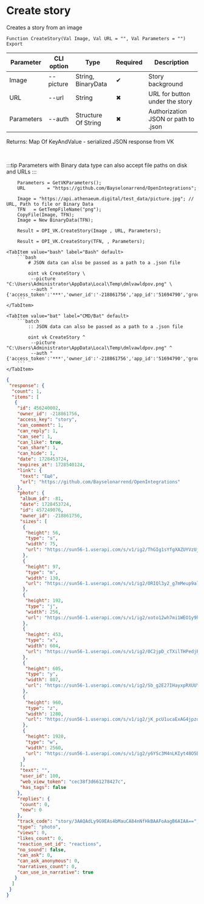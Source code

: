 ﻿---
sidebar_position: 7
---


# Create story
 Creates a story from an image



`Function CreateStory(Val Image, Val URL = "", Val Parameters = "") Export`

  | Parameter | CLI option | Type | Required | Description |
  |-|-|-|-|-|
  | Image | --picture | String, BinaryData | &#x2714; | Story background |
  | URL | --url | String | &#x2716; | URL for button under the story |
  | Parameters | --auth | Structure Of String | &#x2716; | Authorization JSON or path to .json |

  
  Returns:  Map Of KeyAndValue - serialized JSON response from VK

<br/>

:::tip
Parameters with Binary data type can also accept file paths on disk and URLs
:::
<br/>


```bsl title="1C:Enterprise/OneScript code example"
    Parameters = GetVKParameters();
    URL        = "https://github.com/Bayselonarrend/OpenIntegrations";

    Image = "https://api.athenaeum.digital/test_data/picture.jpg"; // URL, Path to file or Binary Data
    TFN   = GetTempFileName("png");
    CopyFile(Image, TFN);
    Image = New BinaryData(TFN);

    Result = OPI_VK.CreateStory(Image , URL, Parameters);

    Result = OPI_VK.CreateStory(TFN, , Parameters);
```
 

 <Tabs>
  
    <TabItem value="bash" label="Bash" default>
        ```bash
            # JSON data can also be passed as a path to a .json file
            
            oint vk CreateStory \
             --picture "C:\Users\Administrator\AppData\Local\Temp\dmlvawldpov.png" \
             --auth "{'access_token':'***','owner_id':'-218861756','app_id':'51694790','group_id':'218861756'}"
        ```
    </TabItem>
  
    <TabItem value="bat" label="CMD/Bat" default>
        ```batch
            :: JSON data can also be passed as a path to a .json file
            
            oint vk CreateStory ^
             --picture "C:\Users\Administrator\AppData\Local\Temp\dmlvawldpov.png" ^
             --auth "{'access_token':'***','owner_id':'-218861756','app_id':'51694790','group_id':'218861756'}"
        ```
    </TabItem>
</Tabs>


```json title="Result"
{
 "response": {
  "count": 1,
  "items": [
   {
    "id": 456240002,
    "owner_id": -218861756,
    "access_key": "story",
    "can_comment": 1,
    "can_reply": 1,
    "can_see": 1,
    "can_like": true,
    "can_share": 1,
    "can_hide": 1,
    "date": 1728453724,
    "expires_at": 1728540124,
    "link": {
     "text": "Ещё",
     "url": "https://github.com/Bayselonarrend/OpenIntegrations"
    },
    "photo": {
     "album_id": -81,
     "date": 1728453724,
     "id": 457249076,
     "owner_id": -218861756,
     "sizes": [
      {
       "height": 56,
       "type": "s",
       "width": 75,
       "url": "https://sun56-1.userapi.com/s/v1/ig2/ThGIg1sYfgXAZUYVzUjJqluCzKhtUuvDLcJtPsHGrioIwe8KrLy5AyHySWYkCP15VtugfWaIFYv4zKyHHkFzOvJP.jpg?size=75x56&quality=95&type=story"
      },
      {
       "height": 97,
       "type": "m",
       "width": 130,
       "url": "https://sun56-1.userapi.com/s/v1/ig2/ORIQl3y2_g7mMeup9alevCqrO3fE7bSbLJ2JkXpQdshBBCfI8AOhOQPiXVxXWFEfjjhHeahup5i4GP_F431DdWVA.jpg?size=130x97&quality=95&type=story"
      },
      {
       "height": 192,
       "type": "j",
       "width": 256,
       "url": "https://sun56-1.userapi.com/s/v1/ig2/xoto12wh7mi1WEO1y9hDlvijf9J0FS4X9Og8hRscocnwcg_VldRIzwUKwf-mddh_OtPzZIJDxy9KBTW8uTdGlsgU.jpg?size=256x192&quality=95&type=story"
      },
      {
       "height": 453,
       "type": "x",
       "width": 604,
       "url": "https://sun56-1.userapi.com/s/v1/ig2/0C2jpD_cTXilTHPedjRJxqRmo9CoCrcFK58dWrmctdyAVoOmdS5q-X7RX0lw482Zwc-pl426jUvsjf_li5WPDIq4.jpg?size=604x453&quality=95&type=story"
      },
      {
       "height": 605,
       "type": "y",
       "width": 807,
       "url": "https://sun56-1.userapi.com/s/v1/ig2/Sb_g2E27IHayxpRXUUYt8o87y4aXcO_YsG1Bv5zKjTfgaa3gXGYUteMhFqAlnad1-yklST95wEidi_wLVvb-6w2N.jpg?size=807x605&quality=95&type=story"
      },
      {
       "height": 960,
       "type": "z",
       "width": 1280,
       "url": "https://sun56-1.userapi.com/s/v1/ig2/jK_pcU1ucaExAG4jpzdjIUpuyp4YoHpoexaam4jk911tLWd_BWEW5Yb-VFKWYvB7x9ONtOj4KbR8lqeCM_I5Ccrw.jpg?size=1280x960&quality=95&type=story"
      },
      {
       "height": 1920,
       "type": "w",
       "width": 2560,
       "url": "https://sun56-1.userapi.com/s/v1/ig2/y6YSc3M4nLKIyt48O5DW3XvuxIg8UC-par28D54_vJLn0dyS-0VAUMYRCY1g9T926sG4XHLXw6loMFbHNvzFF35G.jpg?size=2560x1920&quality=95&type=story"
      }
     ],
     "text": "",
     "user_id": 100,
     "web_view_token": "cec38f3d661278427c",
     "has_tags": false
    },
    "replies": {
     "count": 0,
     "new": 0
    },
    "track_code": "story/3AAQAdLy9G9EAs4bMauCA84nNfHkBAAFoAagB6AIAA==",
    "type": "photo",
    "views": 0,
    "likes_count": 0,
    "reaction_set_id": "reactions",
    "no_sound": false,
    "can_ask": 0,
    "can_ask_anonymous": 0,
    "narratives_count": 0,
    "can_use_in_narrative": true
   }
  ]
 }
}
```
